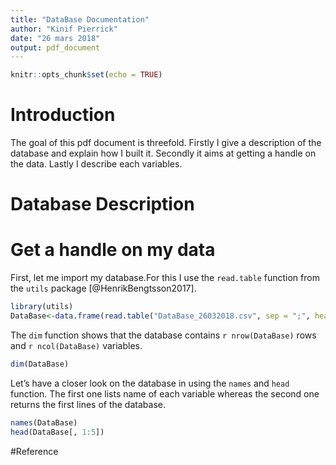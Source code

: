```yaml
---
title: "DataBase Documentation"
author: "Kinif Pierrick"
date: "26 mars 2018"
output: pdf_document
---
```


```r
knitr::opts_chunk$set(echo = TRUE)
```


# Introduction

The goal of this pdf document is threefold. Firstly I give a description of the database and explain how I built it. Secondly it aims at getting a handle on the data. Lastly I describe each variables. 

# Database Description



# Get a handle on my data

First, let me import my database.For this I use the `read.table` function from the `utils` package  [@HenrikBengtsson2017]. 

```r
library(utils)
DataBase<-data.frame(read.table("DataBase_26032018.csv", sep = ";", header = TRUE ))
```

The `dim` function shows that the database contains `r nrow(DataBase)` rows and `r ncol(DataBase)` variables.

```r
dim(DataBase)
```

Let's have a closer look on the database in using the `names` and `head` function. The first one lists name of each variable whereas the second one returns the first lines of the database. 

```r
names(DataBase)
head(DataBase[, 1:5])
```


#Reference
